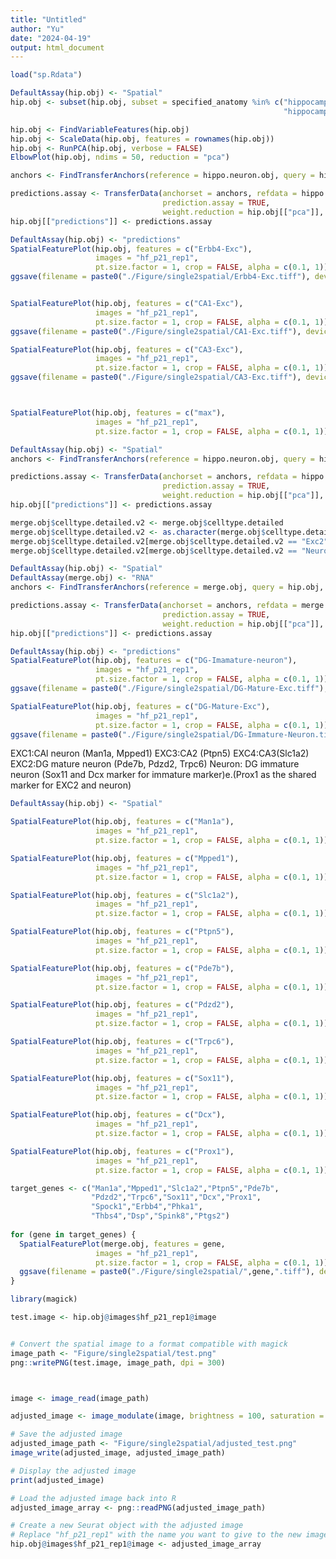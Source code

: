 ---
title: "Untitled"
author: "Yu"
date: "2024-04-19"
output: html_document
---

```{r}
load("sp.Rdata")
```

```{r}
DefaultAssay(hip.obj) <- "Spatial"
hip.obj <- subset(hip.obj, subset = specified_anatomy %in% c("hippocampus_2","hippocampus_1",
                                                             "hippocampus_0","hippocampus_3"))

hip.obj <- FindVariableFeatures(hip.obj)
hip.obj <- ScaleData(hip.obj, features = rownames(hip.obj))
hip.obj <- RunPCA(hip.obj, verbose = FALSE)
ElbowPlot(hip.obj, ndims = 50, reduction = "pca")
```



```{r}
anchors <- FindTransferAnchors(reference = hippo.neuron.obj, query = hip.obj, normalization.method = "LogNormalize")

predictions.assay <- TransferData(anchorset = anchors, refdata = hippo.neuron.obj$celltype.neuron, 
                                  prediction.assay = TRUE,
                                  weight.reduction = hip.obj[["pca"]], dims = 1:30) # 30
hip.obj[["predictions"]] <- predictions.assay
```




```{r}
DefaultAssay(hip.obj) <- "predictions"
SpatialFeaturePlot(hip.obj, features = c("Erbb4-Exc"), 
                   images = "hf_p21_rep1",
                   pt.size.factor = 1, crop = FALSE, alpha = c(0.1, 1))
ggsave(filename = paste0("./Figure/single2spatial/Erbb4-Exc.tiff"), device='tiff', dpi = 300, height = 2000, width = 2000, unit = 'px')


SpatialFeaturePlot(hip.obj, features = c("CA1-Exc"), 
                   images = "hf_p21_rep1",
                   pt.size.factor = 1, crop = FALSE, alpha = c(0.1, 1))
ggsave(filename = paste0("./Figure/single2spatial/CA1-Exc.tiff"), device='tiff', dpi = 300, height = 2000, width = 2000, unit = 'px')

SpatialFeaturePlot(hip.obj, features = c("CA3-Exc"), 
                   images = "hf_p21_rep1",
                   pt.size.factor = 1, crop = FALSE, alpha = c(0.1, 1))
ggsave(filename = paste0("./Figure/single2spatial/CA3-Exc.tiff"), device='tiff', dpi = 300, height = 2000, width = 2000, unit = 'px')



SpatialFeaturePlot(hip.obj, features = c("max"), 
                   images = "hf_p21_rep1",
                   pt.size.factor = 1, crop = FALSE, alpha = c(0.1, 1))

```

```{r}
DefaultAssay(hip.obj) <- "Spatial"
anchors <- FindTransferAnchors(reference = hippo.neuron.obj, query = hip.obj, normalization.method = "LogNormalize")

predictions.assay <- TransferData(anchorset = anchors, refdata = hippo.neuron.obj$celltype.detailed, 
                                  prediction.assay = TRUE,
                                  weight.reduction = hip.obj[["pca"]], dims = 1:10) # 30
hip.obj[["predictions"]] <- predictions.assay
```

```{r}
merge.obj$celltype.detailed.v2 <- merge.obj$celltype.detailed
merge.obj$celltype.detailed.v2 <- as.character(merge.obj$celltype.detailed.v2)
merge.obj$celltype.detailed.v2[merge.obj$celltype.detailed.v2 == "Exc2"] <- "DG_Mature_Exc"
merge.obj$celltype.detailed.v2[merge.obj$celltype.detailed.v2 == "Neuron"] <- "DG_Imamature_neuron"

DefaultAssay(hip.obj) <- "Spatial"
DefaultAssay(merge.obj) <- "RNA"
anchors <- FindTransferAnchors(reference = merge.obj, query = hip.obj, normalization.method = "LogNormalize")

predictions.assay <- TransferData(anchorset = anchors, refdata = merge.obj$celltype.detailed.v2, 
                                  prediction.assay = TRUE,
                                  weight.reduction = hip.obj[["pca"]], dims = 1:30) # 30
hip.obj[["predictions"]] <- predictions.assay
```



```{r}
DefaultAssay(hip.obj) <- "predictions"
SpatialFeaturePlot(hip.obj, features = c("DG-Imamature-neuron"),
                   images = "hf_p21_rep1",
                   pt.size.factor = 1, crop = FALSE, alpha = c(0.1, 1))
ggsave(filename = paste0("./Figure/single2spatial/DG-Mature-Exc.tiff"), device='tiff', dpi = 300, height = 2000, width = 2000, unit = 'px')

SpatialFeaturePlot(hip.obj, features = c("DG-Mature-Exc"), 
                   images = "hf_p21_rep1",
                   pt.size.factor = 1, crop = FALSE, alpha = c(0.1, 1))
ggsave(filename = paste0("./Figure/single2spatial/DG-Immature-Neuron.tiff"), device='tiff', dpi = 300, height = 2000, width = 2000, unit = 'px')

```


















                                                                                                                                         
EXC1:CAl neuron (Man1a, Mpped1)
EXC3:CA2 (Ptpn5)
EXC4:CA3(Slc1a2)
EXC2:DG mature neuron (Pde7b, Pdzd2, Trpc6)
Neuron: DG immature neuron (Sox11 and Dcx marker for immature marker)e.(Prox1 as the shared marker for EXC2 and neuron)

```{r}
DefaultAssay(hip.obj) <- "Spatial"

SpatialFeaturePlot(hip.obj, features = c("Man1a"), 
                   images = "hf_p21_rep1",
                   pt.size.factor = 1, crop = FALSE, alpha = c(0.1, 1))

SpatialFeaturePlot(hip.obj, features = c("Mpped1"), 
                   images = "hf_p21_rep1",
                   pt.size.factor = 1, crop = FALSE, alpha = c(0.1, 1))

SpatialFeaturePlot(hip.obj, features = c("Slc1a2"), 
                   images = "hf_p21_rep1",
                   pt.size.factor = 1, crop = FALSE, alpha = c(0.1, 1))

SpatialFeaturePlot(hip.obj, features = c("Ptpn5"), 
                   images = "hf_p21_rep1",
                   pt.size.factor = 1, crop = FALSE, alpha = c(0.1, 1))

SpatialFeaturePlot(hip.obj, features = c("Pde7b"), 
                   images = "hf_p21_rep1",
                   pt.size.factor = 1, crop = FALSE, alpha = c(0.1, 1))

SpatialFeaturePlot(hip.obj, features = c("Pdzd2"), 
                   images = "hf_p21_rep1",
                   pt.size.factor = 1, crop = FALSE, alpha = c(0.1, 1))

SpatialFeaturePlot(hip.obj, features = c("Trpc6"), 
                   images = "hf_p21_rep1",
                   pt.size.factor = 1, crop = FALSE, alpha = c(0.1, 1))

SpatialFeaturePlot(hip.obj, features = c("Sox11"), 
                   images = "hf_p21_rep1",
                   pt.size.factor = 1, crop = FALSE, alpha = c(0.1, 1))

SpatialFeaturePlot(hip.obj, features = c("Dcx"), 
                   images = "hf_p21_rep1",
                   pt.size.factor = 1, crop = FALSE, alpha = c(0.1, 1))

SpatialFeaturePlot(hip.obj, features = c("Prox1"), 
                   images = "hf_p21_rep1",
                   pt.size.factor = 1, crop = FALSE, alpha = c(0.1, 1))

```






```{r}

target_genes <- c("Man1a","Mpped1","Slc1a2","Ptpn5","Pde7b",
                  "Pdzd2","Trpc6","Sox11","Dcx","Prox1",
                  "Spock1","Erbb4","Phka1",
                  "Thbs4","Dsp","Spink8","Ptgs2")
 
for (gene in target_genes) {
  SpatialFeaturePlot(merge.obj, features = gene, 
                   images = "hf_p21_rep1",
                   pt.size.factor = 1, crop = FALSE, alpha = c(0.1, 1))
  ggsave(filename = paste0("./Figure/single2spatial/",gene,".tiff"), device='tiff', dpi = 300, height = 2000, width = 2000, unit = 'px')
}
```


```{r}
library(magick)
```



```{r change saturation of image}
test.image <- hip.obj@images$hf_p21_rep1@image


# Convert the spatial image to a format compatible with magick
image_path <- "Figure/single2spatial/test.png"
png::writePNG(test.image, image_path, dpi = 300)



image <- image_read(image_path)

adjusted_image <- image_modulate(image, brightness = 100, saturation =  40)

# Save the adjusted image
adjusted_image_path <- "Figure/single2spatial/adjusted_test.png"
image_write(adjusted_image, adjusted_image_path)

# Display the adjusted image
print(adjusted_image)

# Load the adjusted image back into R
adjusted_image_array <- png::readPNG(adjusted_image_path)

# Create a new Seurat object with the adjusted image
# Replace "hf_p21_rep1" with the name you want to give to the new image
hip.obj@images$hf_p21_rep1@image <- adjusted_image_array

```












